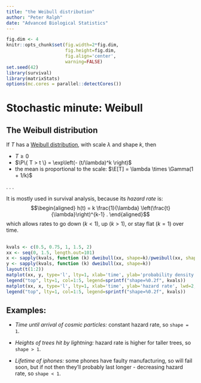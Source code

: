```yaml
---
title: "the Weibull distribution"
author: "Peter Ralph"
date: "Advanced Biological Statistics"
---
```



```r
fig.dim <- 4
knitr::opts_chunk$set(fig.width=2*fig.dim,
                      fig.height=fig.dim,
                      fig.align='center',
                      warning=FALSE)
set.seed(42)
library(survival)
library(matrixStats)
options(mc.cores = parallel::detectCores())
```



# Stochastic minute: Weibull

## The Weibull distribution

If $T$ has a [Weibull distribution](https://en.wikipedia.org/wiki/Weibull_distribution),
with scale $\lambda$ and shape $k$,
then

- $T \ge 0$
- $\P\{ T > t \} = \exp\left(- (t/\lambda)^k \right)$
- the mean is proportional to the scale:
  $\E[T] = \lambda \times \Gamma(1 + 1/k)$

. . .

It is mostly used in survival analysis,
because its *hazard rate* is:
$$\begin{aligned}
    h(t) = k \frac{1}{\lambda} \left(\frac{t}{\lambda}\right)^{k-1} .
\end{aligned}$$
which allows rates to go down ($k<1$), up ($k>1$), or stay flat ($k=1$) over time.

##

```r
kvals <- c(0.5, 0.75, 1, 1.5, 2)
xx <- seq(0, 1.5, length.out=101)
x <- sapply(kvals, function (k) dweibull(xx, shape=k)/pweibull(xx, shape=k, lower.tail=FALSE))
y <- sapply(kvals, function (k) dweibull(xx, shape=k))
layout(t(1:2))
matplot(xx, y, type='l', lty=1, xlab='time', ylab='probability density', lwd=2, main='density', ylim=c(0, 2.5))
legend("top", lty=1, col=1:5, legend=sprintf("shape=%0.2f", kvals))
matplot(xx, x, type='l', lty=1, xlab='time', ylab='hazard rate', lwd=2, main='hazard rate')
legend("top", lty=1, col=1:5, legend=sprintf("shape=%0.2f", kvals))
```

## Examples:

- *Time until arrival of cosmic particles:* constant hazard rate, so `shape = 1`.

- *Heights of trees hit by lightning:* hazard rate is higher for taller trees, so `shape > 1`.

- *Lifetime of iphones:* some phones have faulty manufacturing, so will fail soon, but if not then they'll probably last longer - decreasing hazard rate, so `shape < 1`.



